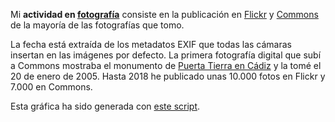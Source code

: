{{headerheatmap|1=Actividad en fotografía}}

{{ap|1={{:rootpath}}/fotografia/fotografia|2=Fotografía}}

Mi '''actividad en [[{{:rootpath}}/fotografia/fotografia|fotografía]]''' consiste en la publicación en [https://www.flickr.com/photos/emijrp/ Flickr] y [https://commons.wikimedia.org/w/index.php?title=Special:ListFiles/Emijrp&ilshowall=1 Commons] de la mayoría de las fotografías que tomo.

La fecha está extraída de los metadatos EXIF que todas las cámaras insertan en las imágenes por defecto. La primera fotografía digital que subí a Commons mostraba el monumento de [https://commons.wikimedia.org/wiki/File:Cadiz_Puertas_de_tierra20-01-2005.jpg Puerta Tierra en Cádiz] y la tomé el 20 de enero de 2005. Hasta 2018 he publicado unas 10.000 fotos en Flickr y 7.000 en Commons.

Esta gráfica ha sido generada con <a href="actividad-foto.py">este script</a>.

<center>
<div class="activity" id="actividad-foto-2005"></div>
<div class="activity" id="actividad-foto-2006"></div>
<div class="activity" id="actividad-foto-2007"></div>
<div class="activity" id="actividad-foto-2008"></div>
<div class="activity" id="actividad-foto-2009"></div>
<div class="activity" id="actividad-foto-2010"></div>
<div class="activity" id="actividad-foto-2011"></div>
<div class="activity" id="actividad-foto-2012"></div>
<div class="activity" id="actividad-foto-2013"></div>
<div class="activity" id="actividad-foto-2014"></div>
<div class="activity" id="actividad-foto-2015"></div>
<div class="activity" id="actividad-foto-2016"></div>
<div class="activity" id="actividad-foto-2017"></div>
<div class="activity" id="actividad-foto-2018"></div>
</center>

<script type="text/javascript">
var highlights = new Array();
highlights[2005] = [ new Date(2005, 0, 20) ];
highlights[2006] = [ ];
highlights[2007] = [ ];
highlights[2008] = [ ];
highlights[2009] = [ ];
highlights[2010] = [ ];
highlights[2011] = [ ];
highlights[2012] = [ ];
highlights[2013] = [ ];
highlights[2014] = [ ];
highlights[2015] = [ ];
highlights[2016] = [ ];
highlights[2017] = [ ];
highlights[2018] = [ ];

var years = new Array();
moment.lang("es");
for (i = 2005; i <= 2018; i++) {
    displaylegend = i == 2018;
    years[i] = new CalHeatMap();
    years[i].init({
        itemSelector: "#actividad-foto-"+i, 
        itemName: ["fotografía", "fotografías"], 
        domain: "year", 
        subDomain: "day", 
        data: "actividad-foto.json", 
        start: new Date(i, 0), 
        weekStartOnMonday: true, 
        highlight: highlights[i], 
        cellSize: 10, 
        range: 1, 
        displayLegend: displaylegend,
        legend: [20, 40, 60, 80], 
        legendTitleFormat: {
            lower: "Menos de {min} {name}",
            inner: "Entre {down} y {up} {name}",
            upper: "Más de {max} {name}"
        },
        subDomainDateFormat:  function(date) {
            return moment(date).format("LL");
        }, 
        subDomainTextFormat: function(date, value) {
            if (value > 80) {
                return ;
            } else {
                return value;
            }
        }, 
    });
}
</script>

{{actividad}}

{{clear}}

{{footer}}

